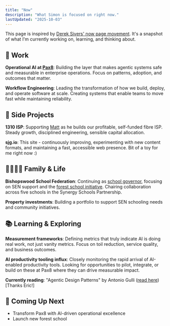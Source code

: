 ```yaml
---
title: "Now"
description: "What Simon is focused on right now."
lastUpdated: "2025-10-03"
---
```



<div class="prose prose-invert max-w-3xl mx-auto mt-12 space-y-8">

<UpdatedBadge date={frontmatter.lastUpdated} />

<Callout variant="neutral" icon="📝">
  <p>
    This page is inspired by <a href="https://nownownow.com/about" target="_blank" rel="noopener noreferrer">Derek Sivers' now page movement</a>. 
    It's a snapshot of what I'm currently working on, learning, and thinking about.
  </p>
</Callout>

## 💼 Work

**Operational AI at [Pax8](/work/pax8)**: Building the layer that makes agentic systems safe and measurable in enterprise operations. Focus on patterns, adoption, and outcomes that matter.

**Workflow Engineering**: Leading the transformation of how we build, deploy, and operate software at scale. Creating systems that enable teams to move fast while maintaining reliability.

## 🚀 Side Projects

**1310 ISP**: Supporting [Matt](https://www.linkedin.com/in/matthewiggo/) as he builds our profitable, self-funded fibre ISP. Steady growth, disciplined engineering, sensible capital allocation.

**sjg.io**: This site - continuously improving, experimenting with new content formats, and maintaining a fast, accessible web presence. Bit of a toy for me right now :)

## 👨‍👩‍👧‍👦 Family & Life

**Bishopswood School Federation**: Continuing as [school governor](/work/school-governor), focusing on SEN support and the [forest school initiative](/work/forest-school). Chairing collaboration across five schools in the Synergy Schools Partnership.

**Property investments**: Building a portfolio to support SEN schooling needs and community initiatives.

## 📚 Learning & Exploring

**Measurement frameworks**: Defining metrics that truly indicate AI is doing real work, not just vanity metrics. Focus on toil reduction, service quality, and business outcomes.

**AI productivity tooling influx**: Closely monitoring the rapid arrival of AI-enabled productivity tools. Looking for opportunities to pilot, integrate, or build on these at Pax8 where they can drive measurable impact.

**Currently reading**: "Agentic Design Patterns" by Antonio Gulli ([read here](https://docs.google.com/document/d/1rsaK53T3Lg5KoGwvf8ukOUvbELRtH-V0LnOIFDxBryE/edit?tab=t.0#heading=h.pxcur8v2qagu)) [Thanks Eric!]

## 🔮 Coming Up Next

- Transform Pax8 with AI-driven operational excellence
- Launch new forest school

</div>
